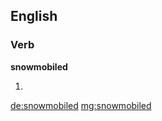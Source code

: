 ==English==

===Verb===
'''snowmobiled'''

# {{en-past of|snowmobile}}

[[de:snowmobiled]]
[[mg:snowmobiled]]
